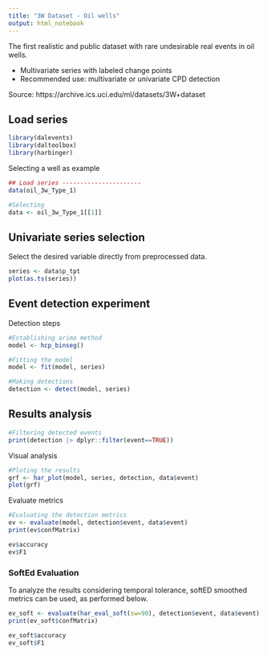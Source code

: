 ```yaml
---
title: "3W Dataset - Oil wells"
output: html_notebook
---
```

The first realistic and public dataset with rare undesirable real events in oil wells.

* Multivariate series with labeled change points
* Recommended use: multivariate or univariate CPD detection

Source: https://archive.ics.uci.edu/ml/datasets/3W+dataset


## Load series
```r
library(dalevents)
library(daltoolbox)
library(harbinger)
```

Selecting a well as example

```r
## Load series ----------------------
data(oil_3w_Type_1)
```


```r
#Selecting
data <- oil_3w_Type_1[[1]]
```


## Univariate series selection
Select the desired variable directly from preprocessed data.

```r
series <- data$p_tpt
plot(as.ts(series))
```

## Event detection experiment


Detection steps
```r
#Establishing arima method
model <- hcp_binseg()
```


```r
#Fitting the model
model <- fit(model, series)
```


```r
#Making detections
detection <- detect(model, series)
```


## Results analysis


```r
#Filtering detected events
print(detection |> dplyr::filter(event==TRUE))
```

Visual analysis
```r
#Ploting the results
grf <- har_plot(model, series, detection, data$event)
plot(grf)
```

Evaluate metrics
```r
#Evaluating the detection metrics
ev <- evaluate(model, detection$event, data$event)
print(ev$confMatrix)
```

```r
ev$accuracy
ev$F1
```

### SoftEd Evaluation
To analyze the results considering temporal tolerance, softED smoothed metrics can be used, as performed below.

```r
ev_soft <- evaluate(har_eval_soft(sw=90), detection$event, data$event)
print(ev_soft$confMatrix)
```

```r
ev_soft$accuracy
ev_soft$F1
```
